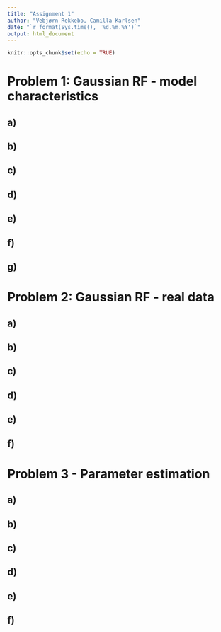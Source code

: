 ```yaml
---
title: "Assignment 1"
author: "Vebjørn Rekkebo, Camilla Karlsen"
date: "`r format(Sys.time(), '%d.%m.%Y')`"
output: html_document
---
```


```r
knitr::opts_chunk$set(echo = TRUE)
```

# Problem 1: Gaussian RF - model characteristics

## a)

## b)

## c)

## d)

## e)

## f)

## g)


# Problem 2: Gaussian RF  - real data

## a)

## b)

## c)

## d)

## e)

## f)


# Problem 3 - Parameter estimation

## a)

## b)

## c)

## d)

## e)

## f)
